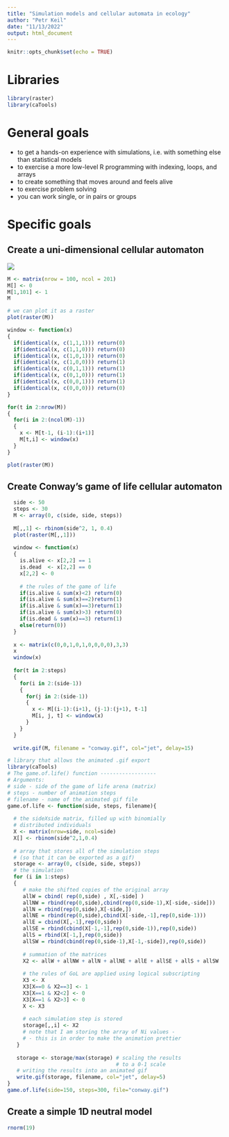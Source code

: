```yaml
---
title: "Simulation models and cellular automata in ecology"
author: "Petr Keil"
date: "11/13/2022"
output: html_document
---
```


```r
knitr::opts_chunk$set(echo = TRUE)
```

# Libraries

```r
library(raster)
library(caTools)
```


# General goals

- to get a hands-on experience with simulations, i.e. with something else than statistical models
- to exercise a more low-level R programming with indexing, loops, and arrays
- to create something that moves around and feels alive
- to exercise problem solving
- you can work single, or in pairs or groups

# Specific goals

## Create a uni-dimensional cellular automaton

![](https://upload.wikimedia.org/wikipedia/commons/e/e2/One-d-cellular-automate-rule-30.gif)
```r
M <- matrix(nrow = 100, ncol = 201)
M[] <- 0
M[1,101] <- 1
M

# we can plot it as a raster
plot(raster(M))
```

```r
window <- function(x)
{
  if(identical(x, c(1,1,1))) return(0)
  if(identical(x, c(1,1,0))) return(0)
  if(identical(x, c(1,0,1))) return(0)
  if(identical(x, c(1,0,0))) return(1)
  if(identical(x, c(0,1,1))) return(1)
  if(identical(x, c(0,1,0))) return(1)
  if(identical(x, c(0,0,1))) return(1)
  if(identical(x, c(0,0,0))) return(0)
} 

for(t in 2:nrow(M))
{
  for(i in 2:(ncol(M)-1))
  {
    x <- M[t-1, (i-1):(i+1)]
    M[t,i] <- window(x)
  }  
}

plot(raster(M))
```

## Create Conway's game of life cellular automaton

```r
  side <- 50
  steps <- 30
  M <- array(0, c(side, side, steps))
  
  M[,,1] <- rbinom(side^2, 1, 0.4)
  plot(raster(M[,,1]))
  
  window <- function(x)
  {
    is.alive <- x[2,2] == 1
    is.dead  <- x[2,2] == 0
    x[2,2] <- 0
    
    # the rules of the game of life
    if(is.alive & sum(x)<2) return(0)
    if(is.alive & sum(x)==2)return(1)
    if(is.alive & sum(x)==3)return(1)
    if(is.alive & sum(x)>3) return(0)
    if(is.dead & sum(x)==3) return(1)
    else(return(0))
  }
  
  x <- matrix(c(0,0,1,0,1,0,0,0,0),3,3)
  x
  window(x)
  
  for(t in 2:steps)
  {
    for(i in 2:(side-1))
    {
      for(j in 2:(side-1))
      {
        x <- M[(i-1):(i+1), (j-1):(j+1), t-1]
        M[i, j, t] <- window(x)
      }
    }  
  }
  
  write.gif(M, filename = "conway.gif", col="jet", delay=15)
```


```r
# library that allows the animated .gif export
library(caTools)
# The game.of.life() function ------------------
# Arguments:
# side - side of the game of life arena (matrix)
# steps - number of animation steps
# filename - name of the animated gif file
game.of.life <- function(side, steps, filename){
  
  # the sideXside matrix, filled up with binomially
  # distributed individuals
  X <- matrix(nrow=side, ncol=side)
  X[] <- rbinom(side^2,1,0.4)
  
  # array that stores all of the simulation steps
  # (so that it can be exported as a gif)
  storage <- array(0, c(side, side, steps))
  # the simulation                                             
  for (i in 1:steps)
  {
     # make the shifted copies of the original array
     allW = cbind( rep(0,side) , X[,-side] )
     allNW = rbind(rep(0,side),cbind(rep(0,side-1),X[-side,-side]))
     allN = rbind(rep(0,side),X[-side,])
     allNE = rbind(rep(0,side),cbind(X[-side,-1],rep(0,side-1)))
     allE = cbind(X[,-1],rep(0,side))
     allSE = rbind(cbind(X[-1,-1],rep(0,side-1)),rep(0,side))
     allS = rbind(X[-1,],rep(0,side))
     allSW = rbind(cbind(rep(0,side-1),X[-1,-side]),rep(0,side))
     
     # summation of the matrices
     X2 <- allW + allNW + allN + allNE + allE + allSE + allS + allSW
     
     # the rules of GoL are applied using logical subscripting
     X3 <- X
     X3[X==0 & X2==3] <- 1
     X3[X==1 & X2<2] <- 0
     X3[X==1 & X2>3] <- 0
     X <- X3
     
     # each simulation step is stored
     storage[,,i] <- X2
     # note that I am storing the array of Ni values -
     # - this is in order to make the animation prettier
   }
   
   storage <- storage/max(storage) # scaling the results
                                   # to a 0-1 scale
   # writing the results into an animated gif
   write.gif(storage, filename, col="jet", delay=5)
}
game.of.life(side=150, steps=300, file="conway.gif")
```


## Create a simple 1D neutral model

```r
rnorm(19)
```